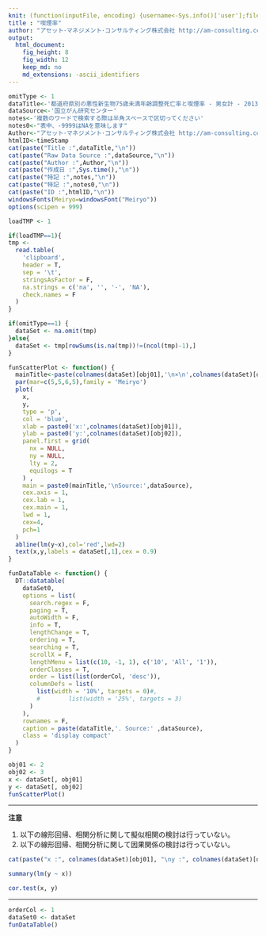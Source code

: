 ```yaml
---
knit: (function(inputFile, encoding) {username<-Sys.info()['user'];fileName<-'defaultPath.csv';pathToFile <-paste0('C:/Users/', username,'/Desktop/pathToCSV/');setwd(pathToFile);buf0<-read.csv(fileName,header = F,skip = 0,stringsAsFactor = F,check.names = F,fileEncoding = 'utf-8');timeStamp<-format(Sys.time(),'%Y-%m-%d-%H-%M-%S');rmarkdown::render(inputFile, encoding = encoding, output_file = paste0('C:/Users/',username,buf0[2,1],'charts/','am-consulting.co.jp-',timeStamp,'.html')) })
title : "喫煙率"
author: "アセット･マネジメント･コンサルティング株式会社 http://am-consulting.co.jp"
output: 
  html_document:
    fig_height: 8
    fig_width: 12
    keep_md: no
    md_extensions: -ascii_identifiers 
---
```

<link href="http://knowledgevault.saecanet.com/components/rmarkdown-html.css" rel="stylesheet"> 
<style>
.main-container {
	max-width: 1000px;
	margin-left: auto;
	margin-right: auto;
}
</style>

```r
omitType <- 1
dataTitle<-'都道府県別の悪性新生物75歳未満年齢調整死亡率と喫煙率 - 男女計 - 2013年'
dataSource<-'国立がん研究センター'
notes<-'複数のワードで検索する際は半角スペースで区切ってください'
notes0<-"表中、-9999はNAを意味します"
Author<-"アセット･マネジメント･コンサルティング株式会社 http://am-consulting.co.jp"
htmlID<-timeStamp
cat(paste("Title :",dataTitle,"\n"))
cat(paste("Raw Data Source :",dataSource,"\n"))
cat(paste("Author :",Author,"\n"))
cat(paste("作成日 :",Sys.time(),"\n"))
cat(paste("特記 :",notes,"\n"))
cat(paste("特記 :",notes0,"\n"))
cat(paste("ID :",htmlID,"\n"))
windowsFonts(Meiryo=windowsFont("Meiryo"))
options(scipen = 999)
```

```r
loadTMP <- 1
```

```r
if(loadTMP==1){
tmp <-
  read.table(
    'clipboard',
    header = T,
    sep = '\t',
    stringsAsFactor = F,
    na.strings = c('na', '', '-', 'NA'),
    check.names = F
  )
}
```

```r
if(omitType==1) {
  dataSet <- na.omit(tmp)
}else{
  dataSet <- tmp[rowSums(is.na(tmp))!=(ncol(tmp)-1),]
}
```


```r
funScatterPlot <- function() {
  mainTitle<-paste(colnames(dataSet)[obj01],'\n×\n',colnames(dataSet)[obj02])
  par(mar=c(5,5,6,5),family = 'Meiryo')
  plot(
    x,
    y,
    type = 'p',
    col = 'blue',
    xlab = paste0('x:',colnames(dataSet)[obj01]),
    ylab = paste0('y:',colnames(dataSet)[obj02]),
    panel.first = grid(
      nx = NULL,
      ny = NULL,
      lty = 2,
      equilogs = T
    ) ,
    main = paste0(mainTitle,'\nSource:',dataSource),
    cex.axis = 1,
    cex.lab = 1,
    cex.main = 1,
    lwd = 1,
    cex=4,
    pch=1
  )
  abline(lm(y~x),col='red',lwd=2)
  text(x,y,labels = dataSet[,1],cex = 0.9)
}
```

```r
funDataTable <- function() {
  DT::datatable(
    dataSet0,
    options = list(
      search.regex = F,
      paging = T,
      autoWidth = F,
      info = T,
      lengthChange = T,
      ordering = T,
      searching = T,
      scrollX = F,
      lengthMenu = list(c(10, -1, 1), c('10', 'All', '1')),
      orderClasses = T,
      order = list(list(orderCol, 'desc')),
      columnDefs = list(
        list(width = '10%', targets = 0)#,
        #        list(width = '25%', targets = 3)
      )
    ),
    rownames = F,
    caption = paste(dataTitle,'. Source:' ,dataSource),
    class = 'display compact'
  )
}
```

```r
obj01 <- 2
obj02 <- 3
x <- dataSet[, obj01]
y <- dataSet[, obj02]
funScatterPlot()
```
<hr>
__注意__

1. 以下の線形回帰、相関分析に関して擬似相関の検討は行っていない。
1. 以下の線形回帰、相関分析に関して因果関係の検討は行っていない。

```r
cat(paste("x :", colnames(dataSet)[obj01], "\ny :", colnames(dataSet)[obj02], "\n"))
```

```r
summary(lm(y ~ x))
```

```r
cor.test(x, y)
```
<hr>
```r
orderCol <- 1
dataSet0 <- dataSet
funDataTable()
```